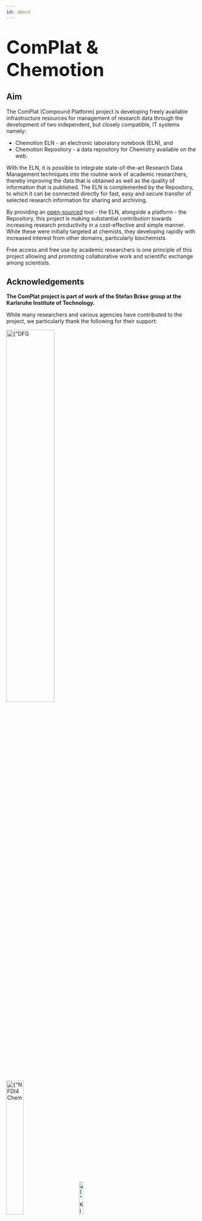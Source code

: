 ```yaml
---
id: about
---
```


<h1>
  <font size="40">ComPlat & Chemotion</font>
</h1>

## Aim

The ComPlat (Compound Platform) project is developing freely available infrastructure resources for management of research data through the development of two independent, but closely compatible, IT systems namely:

- Chemotion ELN - an electronic laboratory notebook (ELN), and
- Chemotion Repository - a data repository for Chemistry available on the web.

With the ELN, it is possible to integrate state-of-the-art Research Data Management techniques into the routine work of academic researchers, thereby improving the data that is obtained as well as the quality of information that is published.
The ELN is complemented by the Repository, to which it can be connected directly for fast, easy and secure transfer of selected research information for sharing and archiving.

By providing an [open-sourced](#source-code-and-licenses) tool - the ELN, alongside a platform - the Repository, this project is making substantial contribution towards increasing research productivity in a cost-effective and simple manner. While these were initially targeted at chemists, they developing rapidly with increased interest from other domains, particularly biochemists.

Free access and free use by academic researchers is one principle of this project allowing and promoting collaborative work and scientific exchange among scientists.

## Acknowledgements

**The ComPlat project is part of work of the Stefan Bräse group at the Karlsruhe Institute of Technology.**

While many researchers and various agencies have contributed to the project, we particularly thank the following for their support:

<div>
  <img src={"/img/logos/DFG_logo.png"} alt={"DFG Logo"} width="50%" />
  <br />
  <br />
  <img
    src={"/img/logos/NFDI4Chem_logo.svg"}
    alt={"NFDI4Chem Logo"}
    width="30%"
  />
  &nbsp;&nbsp;&nbsp;&nbsp;&nbsp;&nbsp;&nbsp;&nbsp;
  <img src={"/img/logos/KIT_logo.svg"} alt={"KIT Logo"} width="15%" />
  <br />
  <br />
</div>

## Authors and Copyright

:::info

Please use the [Helpdesk](/helpdesk) and the email address listed there whenever possible.

:::

- Prof. Stefan Bräse<sup>1</sup>
- [Dr. Nicole Jung](mailto:Nicole.Jung@kit.edu)<sup>1</sup>, [✆:+49 721 608 24697](tel:+4972160824697)
- [Dr. Pierre Tremouilhac](mailto:Pierre.Tremouilhac@kit.edu)<sup>2</sup>

<sup>1</sup> Institute of Organic Chemistry
<br />
<sup>2</sup> Institute of Biological and Chemical Systems – Functional Molecular
Systems (IBCS-FMS)
<br />
Karlsruhe Institute of Technology
<br />
Hermann-von-Helmholtz-Platz 1
<br />
76344 Eggenstein-Leopoldshafen, Germany
<br />
<br />

### Source Code and Licenses

|             | Chemotion ELN                                                                                       | Chemotion Repository                                                                                |
| ----------- | --------------------------------------------------------------------------------------------------- | --------------------------------------------------------------------------------------------------- |
| Source Code | [Github ↗](https://github.com/ComPlat/chemotion_ELN)                                                | [Github ↗](https://github.com/ComPlat/chemotion_REPO)                                               |
| License     | [GNU Affero General Public License v3](https://github.com/ComPlat/chemotion_REPO/blob/main/LICENSE) | [GNU Affero General Public License v3](https://github.com/ComPlat/chemotion_REPO/blob/main/LICENSE) |
| Citation    | [Citation File](https://github.com/ComPlat/chemotion_ELN/blob/main/CITATION.cff)                    |                                                                                                     |

### Content

All texts, pictures and other information published on this website (i.e. documentation) are subject to copyright. The logo may not be used without the prior consent of the [working group](about#imprint). A change of the logo is not permitted.

The contents of this website are created with the utmost care. Nevertheless, no guarantee for topicality and completeness can be taken over. ComPlat does not assume any responsibility for any web content connected by a link, as this is not its own content.

<details>
  <summary>Nota bene</summary> 
  <div>
    When submitting to the repository, the submitter of a publication can choose between
    several CC licenses for the submitted work. As the result, the content of this
    repository database (including the submitted publication files) can be licensed
    under any one of the following:

    <li>[CC0](https://creativecommons.org/share-your-work/public-domain/cc0/),</li>
    <li>[CC BY](https://creativecommons.org/licenses/by/4.0/), and</li>
    <li>[CC BY-SA](https://creativecommons.org/licenses/by-sa/4.0/).</li>

    DOI®, DOI.ORG®, and shortDOI® are trademarks of the International DOI Foundation.

  </div>

</details>

## Imprint

### Leader

Leader of the Research Group: [Prof. Stefan Bräse](http://www.ioc.kit.edu/braese/)<br/>
Phone: +49 721 608 42903<br/>
Fax: +49 721 608 48581<br/>

#### Address: South Campus (KIT)

Institute of Organic Chemistry<br/>
Karlsruhe Institute of Technology<br/>
Fritz-Haber-Weg 6, Geb. 30.42<br/>
76131 Karlsruhe, Germany<br/>

#### Address: North Campus (KIT)

Institute of Biological and Chemical Systems – Functional Molecular Systems (IBCS-FMS)<br/>
Karlsruhe Institute of Technology<br/>
Hermann-von-Helmholtz-Platz 1, Geb. 319<br/>
76344 Eggenstein-Leopoldshafen, Germany<br/>

